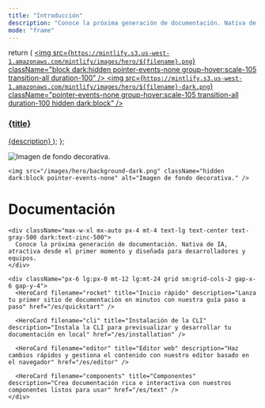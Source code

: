 ```yaml
---
title: "Introducción"
description: "Conoce la próxima generación de documentación. Nativa de IA, atractiva desde el primer momento y creada para desarrolladores."
mode: "frame"
---
```


  return (
    <a className="group cursor-pointer pb-8" href={href}>
      <img
        src={`https://mintlify.s3.us-west-1.amazonaws.com/mintlify/images/hero/${filename}.png`}
        className="block dark:hidden pointer-events-none group-hover:scale-105 transition-all duration-100"
      />
      <img
        src={`https://mintlify.s3.us-west-1.amazonaws.com/mintlify/images/hero/${filename}-dark.png`}
        className="pointer-events-none group-hover:scale-105 transition-all duration-100 hidden dark:block"
      />
      <h3 className="mt-5 text-gray-900 dark:text-zinc-50 font-medium">
        {title}
      </h3>
      <span className="mt-1.5">{description}</span>
    </a>
  );
};

<div className="relative">
  <div className="absolute top-0 left-0 right-0">
    <img src="/images/hero/background-light.png" className="block dark:hidden pointer-events-none" alt="Imagen de fondo decorativa." />

    <img src="/images/hero/background-dark.png" className="hidden dark:block pointer-events-none" alt="Imagen de fondo decorativa." />
  </div>

  <div className="relative z-10 px-4 py-16 lg:py-48 lg:pb-24 max-w-3xl mx-auto">
    <h1 className="block text-4xl font-medium text-center text-gray-900 dark:text-zinc-50 tracking-tight">
      Documentación
    </h1>

    <div className="max-w-xl mx-auto px-4 mt-4 text-lg text-center text-gray-500 dark:text-zinc-500">
      Conoce la próxima generación de documentación. Nativa de IA, atractiva desde el primer momento y diseñada para desarrolladores y equipos.
    </div>

    <div className="px-6 lg:px-0 mt-12 lg:mt-24 grid sm:grid-cols-2 gap-x-6 gap-y-4">
      <HeroCard filename="rocket" title="Inicio rápido" description="Lanza tu primer sitio de documentación en minutos con nuestra guía paso a paso" href="/es/quickstart" />

      <HeroCard filename="cli" title="Instalación de la CLI" description="Instala la CLI para previsualizar y desarrollar tu documentación en local" href="/es/installation" />

      <HeroCard filename="editor" title="Editor web" description="Haz cambios rápidos y gestiona el contenido con nuestro editor basado en el navegador" href="/es/editor" />

      <HeroCard filename="components" title="Componentes" description="Crea documentación rica e interactiva con nuestros componentes listos para usar" href="/es/text" />
    </div>
  </div>
</div>
